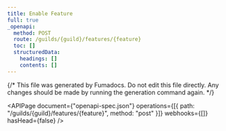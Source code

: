 ---
title: Enable Feature
full: true
_openapi:
  method: POST
  route: /guilds/{guild}/features/{feature}
  toc: []
  structuredData:
    headings: []
    contents: []
---

{/* This file was generated by Fumadocs. Do not edit this file directly. Any changes should be made by running the generation command again. */}

<APIPage
  document={"openapi-spec.json"}
  operations={[{ path: "/guilds/{guild}/features/{feature}", method: "post" }]}
  webhooks={[]}
  hasHead={false}
/>

